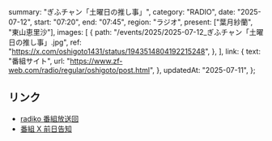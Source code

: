   summary: "ぎふチャン「土曜日の推し事」",
  category: "RADIO",
  date: "2025-07-12",
  start: "07:20",
  end: "07:45",
  region: "ラジオ",
  present: ["葉月紗蘭", "東山恵里沙"],
  images: [
    {
      path: "/events/2025/2025-07-12_ぎふチャン「土曜日の推し事」.jpg",
      ref: "https://x.com/oshigoto1431/status/1943514804192215248",
    },
  ],
  link: {
    text: "番組サイト",
    url: "https://www.zf-web.com/radio/regular/oshigoto/post.html",
  },
  updatedAt: "2025-07-11",
};

## リンク

- [radiko 番組放送回](https://radiko.jp/share/?sid=GBS&t=20250712072000)
- [番組 X 前日告知](https://x.com/oshigoto1431/status/1943514804192215248)
